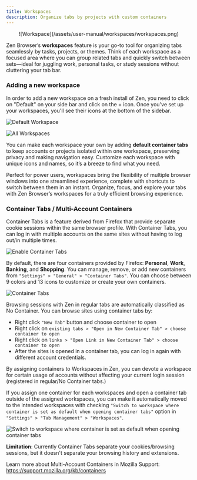 ```yaml
---
title: Workspaces
description: Organize tabs by projects with custom containers
---
```


<div align="center">
	![Workspace](/assets/user-manual/workspaces/workspaces.png)
</div>

Zen Browser’s **workspaces** feature is your go-to tool for organizing tabs seamlessly by tasks, projects, or themes. Think of each workspace as a focused area where you can group related tabs and quickly switch between sets—ideal for juggling work, personal tasks, or study sessions without cluttering your tab bar.

### Adding a new workspace

In order to add a new workspace on a fresh install of Zen, you need to click on "Default" on your side bar and click on the + icon. Once you've set up your workspaces, you'll see their icons at the bottom of the sidebar.

![Default Workspace](/assets/user-manual/workspaces/default-workspace.png)

![All Workspaces](/assets/user-manual/workspaces/all-workspaces.png)

You can make each workspace your own by adding **default container tabs** to keep accounts or projects isolated within one workspace, preserving privacy and making navigation easy. Customize each workspace with unique icons and names, so it’s a breeze to find what you need.

Perfect for power users, workspaces bring the flexibility of multiple browser windows into one streamlined experience, complete with shortcuts to switch between them in an instant. Organize, focus, and explore your tabs with Zen Browser’s workspaces for a truly efficient browsing experience.

### Container Tabs / Multi-Account Containers
Container Tabs is a feature derived from Firefox that provide separate cookie sessions within the same browser profile. With Container Tabs, you can log in with multiple accounts on the same sites without having to log out/in multiple times.

![Enable Container Tabs](/assets/user-manual/workspaces/enable-container-tabs.png)

By default, there are four containers provided by Firefox: **Personal**, **Work**, **Banking**, and **Shopping**. You can manage, remove, or add new containers from `"Settings" > "General" > "Container Tabs"`. You can choose between 9 colors and 13 icons to customize or create your own containers.

![Container Tabs](/assets/user-manual/workspaces/container-tabs.png)

Browsing sessions with Zen in regular tabs are automatically classified as No Container. You can browse sites using container tabs by:

- Right click `"New Tab"` button and choose container to open
- Right click on `existing tabs > "Open in New Container Tab" > choose container to open`
- Right click on `links > "Open Link in New Container Tab" > choose container to open`
- After the sites is opened in a container tab, you can log in again with different account credentials.

By assigning containers to Workspaces in Zen, you can devote a workspace for certain usage of accounts without affecting your current login session (registered in regular/No Container tabs.)

If you assign one container for each workspaces and open a container tab outside of the assigned workspaces, you can make it automatically moved to the intended workspaces with checking `"Switch to workspace where container is set as default when opening container tabs"` option in `"Settings" > "Tab Management" > "Workspaces"`.

![Switch to workspace where container is set as default when opening container tabs](/assets/user-manual/workspaces/switch-to-workspace-when-opening-container-tabs.png)

**Limitation**: Currently Container Tabs separate your cookies/browsing sessions, but it doesn't separate your browsing history and extensions. 

Learn more about Multi-Account Containers in Mozilla Support: https://support.mozilla.org/kb/containers

